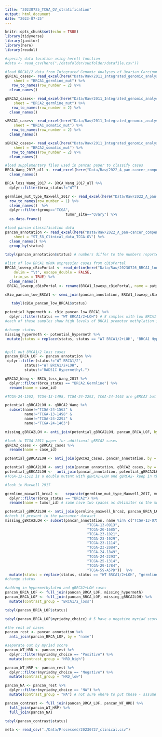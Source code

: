 ```yaml
---
title: "20230725_TCGA_OV_stratification"
output: html_document
date: "2023-07-25"
---
```


```r
knitr::opts_chunk$set(echo = TRUE)
library(tidyverse)
library(janitor)
library(here)
library(readxl)
```


```r
#specify data location using here() function
#data <- read_csv(here("./datafolder/subfolder/datafile.csv"))

#load BRCA1/2 data from Integrated Genomic Analyses of Ovarian Carcinoma (TCGA., 2011)
gBRCA1_cases<- read_excel(here("Data/Raw/2011_Integrated_genomic_analyses_of_Ov_TCGA/20230724_BRCA_data_from_Integrated_Genomic_Analyses_of_Ov_TCGA_2011.xlsx"), 
    sheet = "BRCA1_germline_mut") %>% 
   row_to_names(row_number = 2) %>% 
  clean_names() 

gBRCA2_cases<- read_excel(here("Data/Raw/2011_Integrated_genomic_analyses_of_Ov_TCGA/20230724_BRCA_data_from_Integrated_Genomic_Analyses_of_Ov_TCGA_2011.xlsx"), 
    sheet = "BRCA2_germline_mut") %>% 
   row_to_names(row_number = 2) %>% 
  clean_names() 

sBRCA1_cases<- read_excel(here("Data/Raw/2011_Integrated_genomic_analyses_of_Ov_TCGA/20230724_BRCA_data_from_Integrated_Genomic_Analyses_of_Ov_TCGA_2011.xlsx"), 
    sheet = "BRCA1_somatic_mut") %>% 
   row_to_names(row_number = 2) %>% 
  clean_names() 

sBRCA2_cases<- read_excel(here("Data/Raw/2011_Integrated_genomic_analyses_of_Ov_TCGA/20230724_BRCA_data_from_Integrated_Genomic_Analyses_of_Ov_TCGA_2011.xlsx"), 
    sheet = "BRCA2_somatic_mut") %>% 
   row_to_names(row_number = 2) %>% 
  clean_names() 
```

```r

#load supplementary files used in pancan paper to classify cases
BRCA_Wang_2017_all <- read_excel(here("Data/Raw/2022_A_pan-cancer_compendium_of_CIN/2017_Genomic_consequences_Wang/41588_2017_BFng3849_MOESM366_ESM.xlsx")) %>% 
  clean_names() 

BRCA_loss_Wang_2017 <- BRCA_Wang_2017_all %>% 
  dplyr::filter(brca_status!="WT") 

germline_mut_type_Maxwell_2017 <- read_excel(here("Data/Raw/2022_A_pan-cancer_compendium_of_CIN/2017_BRCA_locusspecific_LOH_Maxwell/41467_2017_388_MOESM2_ESM.xlsx")) %>% 
  row_to_names(row_number = 1) %>% 
  clean_names()  %>% 
  dplyr::filter(group=="TCGA",
                            tumor_site=="Ovary") %>% 
  as.data.frame()

#load pancan classification data
pancan_annotation <- read_excel(here("Data/Raw/2022_A_pan-cancer_compendium_of_CIN/41586_2022_4789_MOESM5_ESM/Supplementary_Tables_58-64.xlsx"), 
    sheet = "ST_58_Clinical_data_TCGA-OV") %>% 
  clean_names() %>% 
  group_by(status)

```


```r
tabyl(pancan_annotation$status) # numbers differ to the numbers reported in the supplementary methods file, missing 10 germline BRCA2 + LOH cases and 10 BRCA1 hypermethylation (BRCA1 promoter) cases and have gained 20 WT BRCA1/2+LOH (miscategorised)
```

```r

#list of low BRCA1 mRNA expression cases from cBioPortal
BRCA1_lowexp_cBioPortal <- read_delim(here("Data/Raw/20230726_BRCA1_lowexp_cBioPortal.txt"), 
    delim = "\t", escape_double = FALSE, 
    trim_ws = TRUE) %>%  
  clean_names() 
 BRCA1_lowexp_cBioPortal <- rename(BRCA1_lowexp_cBioPortal, name = patient_id)

cBio_pancan_low_BRCA1 <- semi_join(pancan_annotation, BRCA1_lowexp_cBioPortal, by = "name")

   tabyl(cBio_pancan_low_BRCA1$status)

potential_hypermeth <- cBio_pancan_low_BRCA1 %>% 
  dplyr::filter(status == "WT BRCA1/2+LOH") # 8 samples with low BRCA1 expression in the WT+LOH category
#each of these samples show high levels of BRCA1 promoter methylation in cBioPortal so assume they are BRCA1 low expression due to hypermethylation and transfer to BRCA1/2 loss group 

#change status
missing_hypermeth <- potential_hypermeth %>% 
 mutate(status = replace(status, status == "WT BRCA1/2+LOH", "BRCA1 Hypermethyl.")) #conditional mutate


#pull out BRCA1/2 loss cases 
pancan_BRCA_LOF <- pancan_annotation %>% 
 dplyr::filter(status!="WT BRCA1/2",
         status!="WT BRCA1/2+LOH",
         status!="RAD51C Hypermethyl.")  


```




```r
gBRCA2_Wang <- BRCA_loss_Wang_2017 %>%  
  dplyr::filter(brca_status == "BRCA2.Germline") %>% 
  rename(name = case_id)

#TCGA-24-1562, TCGA-13-1498, TCGA-24-2293, TCGA-24-1463 are gBRCA2 but not LOH according to the TCGA 2011 paper 

potential_gBRCA2LOH <- gBRCA2_Wang %>% 
  subset(name!="TCGA-24-1562" & 
         name!="TCGA-13-1498" & 
         name!="TCGA-24-2293" & 
         name!="TCGA-24-1463")

missing_gBRCA2LOH <- anti_join(potential_gBRCA2LOH, pancan_BRCA_LOF, by = "name") # only TCGA-13-0913 is missing from BRCA loss group...it is present, just with an a on the end TCGA-13-0913-a

#look in TCGA 2011 paper for additional gBRCA2 cases
gBRCA2_cases <- gBRCA2_cases %>% 
  rename(name = case_id)

potential_gBRCA2LOH <- anti_join(gBRCA2_cases, pancan_annotation, by = "name") #  TCGA-24-2293 not present in the pancancer list at all

potential_gBRCA2LOH <- anti_join(pancan_annotation, gBRCA2_cases, by = "name")  
potential_gBRCA2LOH <-  anti_join(pancan_annotation, potential_gBRCA2LOH, by = "name") # 	in TCGA 2011 "TCGA-13-0900" is gBRCA2 + LOH,  TCGA-23-1026, TCGA-23-1026 and  TCGA-13-1512 are gBRCA2 but diploid, check likely impact of their mutations
#TCGA-13-1512 is a double mutant with gBRCA1+LOH and gBRCA2- keep in the original gBRCA1+LOH group
```

```r
#look in Maxwell 2017

germline_maxwell_brca2 <-   separate(germline_mut_type_Maxwell_2017, mutation, into = c("brca_status", "mutation"),  sep = " ") %>%  
  dplyr::filter(brca_status == "BRCA2") %>% 
  rename(name = tumor_id) # some have two spaces as delimiter so the mutation info has been discarded in these cases but is in the original table

potential_gBRCA2LOH <- anti_join(germline_maxwell_brca2, pancan_BRCA_LOF) #12 samples with germline BRCA2 mutations that aren't listed as BRCA2 in pancancer annotation
#check if present in the pancancer dataset 
missing_gBRCA2LOH <- subset(pancan_annotation, name %in% c("TCGA-13-0751",
                                      "TCGA-13-0913",
                                      "TCGA-20-1685",
                                      "TCGA-23-1021",
                                      "TCGA-23-1029",
                                      "TCGA-23-1114",
                                      "TCGA-23-2084",
                                      "TCGA-24-1849",
                                      "TCGA-24-2293",
                                      "TCGA-25-1314",
                                      "TCGA-29-1784",
                                      "TCGA-59-A5PD"))  %>% 
  mutate(status = replace(status, status == "WT BRCA1/2+LOH", "germline BRCA2+LOH")) # 10 of the samples are present but listed as WT + LOH
#change status

#adding in hypermethylated and gBRCA2+LOH cases
pancan_BRCA_LOF <- full_join(pancan_BRCA_LOF, missing_hypermeth) 
pancan_BRCA_LOF <- full_join(pancan_BRCA_LOF, missing_gBRCA2LOH) %>% 
  mutate(contrast_group = "BRCA1/2_loss")


```
```r
tabyl(pancan_BRCA_LOF$status) 

tabyl(pancan_BRCA_LOF$myriadmy_choice) # 5 have a negative myriad score, could move these into the other group but I think BRCA1/2 status outranks myriad score clinically

```

```r
#the rest of cases
pancan_rest <- pancan_annotation %>% 
  anti_join(pancan_BRCA_LOF, by = "name") 

#separate out by myriad score
pancan_WT_HRD <- pancan_rest %>% 
  dplyr::filter(myriadmy_choice == "Positive") %>% 
  mutate(contrast_group = "HRD_high")

pancan_WT_HRP <- pancan_rest %>% 
  dplyr::filter(myriadmy_choice == "Negative") %>% 
  mutate(contrast_group = "HRD_low")

pancan_NA <- pancan_rest %>%
  dplyr::filter(myriadmy_choice == "NA") %>% 
  mutate(contrast_group = "NA") # not sure where to put these - assume HRP or disregard (check which actually have mRNA data)
```


```r
pancan_contrast <- full_join(pancan_BRCA_LOF, pancan_WT_HRD) %>% 
  full_join(pancan_WT_HRP) %>% 
  full_join(pancan_NA)

tabyl(pancan_contrast$status)
```

```r
meta <- read_csv("./Data/Processed/20230727_clinical.csv")
```


